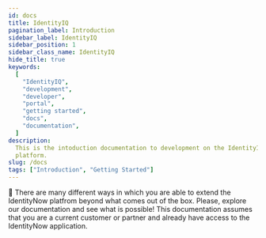 ```yaml
---
id: docs
title: IdentityIQ
pagination_label: Introduction
sidebar_label: IdentityIQ
sidebar_position: 1
sidebar_class_name: IdentityIQ
hide_title: true
keywords:
  [
    "IdentityIQ",
    "development",
    "developer",
    "portal",
    "getting started",
    "docs",
    "documentation",
  ]
description:
  This is the intoduction documentation to development on the IdentityIQ
  platform.
slug: /docs
tags: ["Introduction", "Getting Started"]
---
```



🧭 There are many different ways in which you are able to extend the IdentityNow
platfrom beyond what comes out of the box. Please, explore our documentation and
see what is possible! This documentation assumes that you are a current customer
or partner and already have access to the IdentityNow application.
